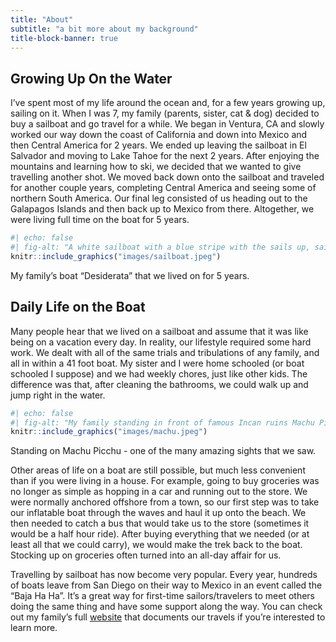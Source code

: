 ```yaml
---
title: "About"
subtitle: "a bit more about my background"
title-block-banner: true
---
```



## Growing Up On the Water
I've spent most of my life around the ocean and, for a few years growing up, sailing on it. When I was 7, my family (parents, sister, cat & dog) decided to buy a sailboat and go travel for a while. We began in Ventura, CA and slowly worked our way down the coast of California and down into Mexico and then Central America for 2 years. We ended up leaving the sailboat in El Salvador and moving to Lake Tahoe for the next 2 years. After enjoying the mountains and learning how to ski, we decided that we wanted to give travelling another shot. We moved back down onto the sailboat and traveled for another couple years, completing Central America and seeing some of northern South America. Our final leg consisted of us heading out to the Galapagos Islands and then back up to Mexico from there. Altogether, we were living full time on the boat for 5 years.     

:::{.column-margin}
```r
#| echo: false
#| fig-alt: "A white sailboat with a blue stripe with the sails up, sailing downwind."
knitr::include_graphics("images/sailboat.jpeg")
```
::: {.center-text .extra-small-text .dark-gray-text .topbr}
My family's boat "Desiderata" that we lived on for 5 years.
:::
:::

## Daily Life on the Boat
Many people hear that we lived on a sailboat and assume that it was like being on a vacation every day. In reality, our lifestyle required some hard work. We dealt with all of the same trials and tribulations of any family, and all in within a 41 foot boat. My sister and I were home schooled (or boat schooled I suppose) and we had weekly chores, just like other kids. The difference was that, after cleaning the bathrooms, we could walk up and jump right in the water.

:::{.column-margin}
```r
#| echo: false
#| fig-alt: "My family standing in front of famous Incan ruins Machu Picchu"
knitr::include_graphics("images/machu.jpeg")
```
::: {.center-text .extra-small-text .dark-gray-text .topbr}
Standing on Machu Picchu - one of the many amazing sights that we saw.
:::
:::

Other areas of life on a boat are still possible, but much less convenient than if you were living in a house. For example, going to buy groceries was no longer as simple as hopping in a car and running out to the store. We were normally anchored offshore from a town, so our first step was to take our inflatable boat through the waves and haul it up onto the beach. We then needed to catch a bus that would take us to the store (sometimes it would be a half hour ride). After buying everything that we needed (or at least all that we could carry), we would make the trek back to the boat. Stocking up on groceries often turned into an all-day affair for us.  

Travelling by sailboat has now become very popular. Every year, hundreds of boats leave from San Diego on their way to Mexico in an event called the "Baja Ha Ha". It's a great way for first-time sailors/travelers to meet others doing the same thing and have some support along the way. You can check out my family's full [website](https://sv-desiderata.com/) that documents our travels if you're interested to learn more.


















